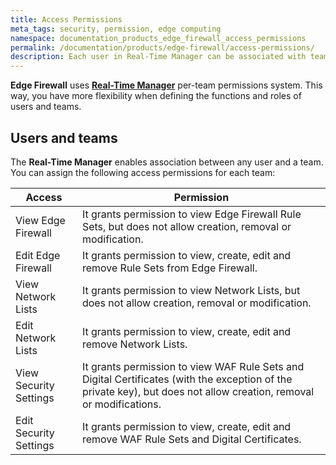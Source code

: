 ```yaml
---
title: Access Permissions
meta_tags: security, permission, edge computing
namespace: documentation_products_edge_firewall_access_permissions
permalink: /documentation/products/edge-firewall/access-permissions/
description: Each user in Real-Time Manager can be associated with teams and, for each team, you can assign access permissions.
---
```


**Edge Firewall** uses [**Real-Time Manager**](https://manager.azion.com/) per-team permissions system. This way, you have more flexibility when defining the functions and roles of users and teams.

## Users and teams

The **Real-Time Manager** enables association between any user and a team. You can assign the following access permissions for each team:

| Access                 | Permission                                                                                                  |
|------------------------|-------------------------------------------------------------------------------------------------------------|
| View Edge Firewall     | It grants permission to view Edge Firewall Rule Sets, but does not allow creation, removal or modification. |
| Edit Edge Firewall     | It grants permission to view, create, edit and remove Rule Sets from Edge Firewall.                         |
| View Network Lists     | It grants permission to view Network Lists, but does not allow creation, removal or modification.           |
| Edit Network Lists     | It grants permission to view, create, edit and remove Network Lists.                                        |
| View Security Settings | It grants permission to view WAF Rule Sets and Digital Certificates (with the exception of the private key), but does not allow creation, removal or modifications. |
| Edit Security Settings | It grants permission to view, create, edit and remove WAF Rule Sets and Digital Certificates.               |
